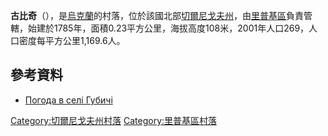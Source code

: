 {{coord|51|35|4|N|30|35|44|E|scale:100000|display=title}}

'''古比奇'''（{{lang-uk|Губичі}}），是[[烏克蘭|烏克蘭]]的村落，位於該國北部[[切爾尼戈夫州|切爾尼戈夫州]]，由[[里普基區|里普基區]]負責管轄，始建於1785年，面積0.23平方公里，海拔高度108米，2001年人口269，人口密度每平方公里1,169.6人。

==參考資料==
* [http://weather.in.ua/ua/chernigovskaja/6131 Погода в селі Губичі] {{Wayback|url=http://weather.in.ua/ua/chernigovskaja/6131 |date=20111220121714 }}

[[Category:切爾尼戈夫州村落|Category:切爾尼戈夫州村落]]
[[Category:里普基區村落|Category:里普基區村落]]


{{Chernihiv-geo-stub}}